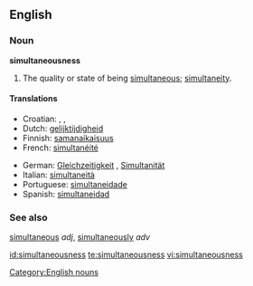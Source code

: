 ==English==

===Noun===
'''simultaneousness'''

# The quality or state of being [[simultaneous]]; [[simultaneity]].

====Translations====
{{trans-top|the quality or state of being simultaneous}}
* Croatian: {{t|hr|simultanost|alt=sȉmultānōst|f}}, {{t|hr|istovremenost|alt=istòvremenōst|f}}, {{t|hr|istodobnost|alt=istòdobnōst|f}}
* Dutch: [[gelijktijdigheid]] {{f}}
* Finnish: [[samanaikaisuus]]
* French: [[simultanéité]]
{{trans-mid}}
* German: [[Gleichzeitigkeit]] {{f}}, [[Simultanität]]{{f}}
* Italian: [[simultaneità]]
* Portuguese: [[simultaneidade]]
* Spanish: [[simultaneidad]]
{{trans-bottom}}

===See also===
[[simultaneous]] ''adj'', [[simultaneously]] ''adv''

[[Category:English nouns]]

[[id:simultaneousness]]
[[te:simultaneousness]]
[[vi:simultaneousness]]
